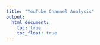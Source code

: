 ```yaml
---
title: "YouTube Channel Analysis"
output: 
  html_document:
    toc: true
    toc_float: true
---
```


